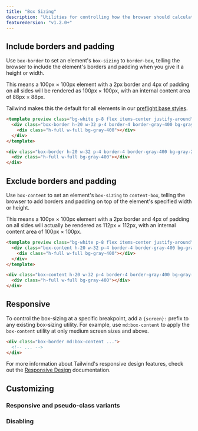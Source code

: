 ```yaml
---
title: "Box Sizing"
description: "Utilities for controlling how the browser should calculate an element's total size."
featureVersion: "v1.2.0+"
---
```




## Include borders and padding

Use `box-border` to set an element's `box-sizing` to `border-box`, telling the browser to include the element's borders and padding when you give it a height or width.

This means a 100px &times; 100px element with a 2px border and 4px of padding on all sides will be rendered as 100px &times; 100px, with an internal content area of 88px &times; 88px.

Tailwind makes this the default for all elements in our [preflight base styles](/docs/preflight).

```html
<template preview class="bg-white p-8 flex items-center justify-around">
  <div class="box-border h-20 w-32 p-4 border-4 border-gray-400 bg-gray-200">
    <div class="h-full w-full bg-gray-400"></div>
  </div>
</template>

<div class="box-border h-20 w-32 p-4 border-4 border-gray-400 bg-gray-200">
  <div class="h-full w-full bg-gray-400"></div>
</div>
```

## Exclude borders and padding

Use `box-content` to set an element's `box-sizing` to `content-box`, telling the browser to add borders and padding on top of the element's specified width or height.

This means a 100px &times; 100px element with a 2px border and 4px of padding on all sides will actually be rendered as 112px &times; 112px, with an internal content area of 100px &times; 100px.

```html
<template preview class="bg-white p-8 flex items-center justify-around">
  <div class="box-content h-20 w-32 p-4 border-4 border-gray-400 bg-gray-200">
    <div class="h-full w-full bg-gray-400"></div>
  </div>
</template>

<div class="box-content h-20 w-32 p-4 border-4 border-gray-400 bg-gray-200">
  <div class="h-full w-full bg-gray-400"></div>
</div>
```

## Responsive

To control the box-sizing at a specific breakpoint, add a `{screen}:` prefix to any existing box-sizing utility. For example, use `md:box-content` to apply the `box-content` utility at only medium screen sizes and above.

```html
<div class="box-border md:box-content ...">
  <!-- ... -->
</div>
```

For more information about Tailwind's responsive design features, check out the [Responsive Design](/docs/responsive-design) documentation.

## Customizing

### Responsive and pseudo-class variants

<Variants plugin="boxSizing" name="box-sizing" />

### Disabling

<Disabling plugin="boxSizing" name="box-sizing" />
